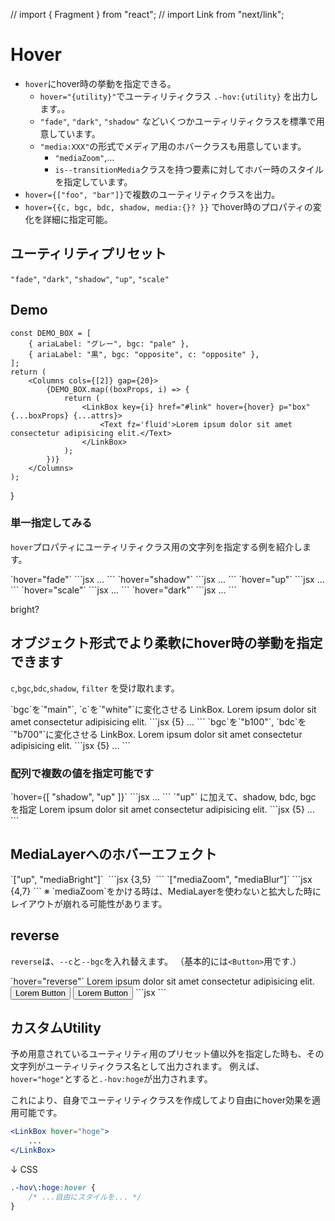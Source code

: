 // import { Fragment } from "react";
// import Link from "next/link";


# Hover

- `hover`にhover時の挙動を指定できる。
	- `hover="{utility}"`でユーティリティクラス `.-hov:{utility}` を出力します。。
	- `"fade"`, `"dark"`, `"shadow"` などいくつかユーティリティクラスを標準で用意しています。
	- `"media:XXX"`の形式でメディア用のホバークラスも用意しています。
		- `"mediaZoom"`,...
		- `is--transitionMedia`クラスを持つ要素に対してホバー時のスタイルを指定しています。
- `hover={["foo", "bar"]}`で複数のユーティリティクラスを出力。
- `hover={{c, bgc, bdc, shadow, media:{}? }}` でhover時のプロパティの変化を詳細に指定可能。



## ユーティリティプリセット

`"fade"`, `"dark"`, `"shadow"`, `"up"`, `"scale"`


## Demo

	const DEMO_BOX = [
		{ ariaLabel: "グレー", bgc: "pale" },
		{ ariaLabel: "黒", bgc: "opposite", c: "opposite" },
	];
	return (
		<Columns cols={[2]} gap={20}>
			{DEMO_BOX.map((boxProps, i) => {
				return (
					<LinkBox key={i} href="#link" hover={hover} p="box" {...boxProps} {...attrs}>
						<Text fz='fluid'>Lorem ipsum dolor sit amet consectetur adipisicing elit.</Text>
					</LinkBox>
				);
			})}
		</Columns>
	);
}

### 単一指定してみる

`hover`プロパティにユーティリティクラス用の文字列を指定する例を紹介します。


<Demo>
	<Demo.Title>`hover="fade"`</Demo.Title>
	<Demo.Preview p={20}>
		<DemoBoxs hover="fade"/>
	</Demo.Preview>
	<Demo.Code>
	```jsx
	<LinkBox href="#link" p="box" hover="fade">
		...
	</LinkBox>
	```
	</Demo.Code>
</Demo>

<Demo>
	<Demo.Title>`hover="shadow"`</Demo.Title>
	<Demo.Preview p={20}>
		<DemoBoxs hover="shadow"/>
	</Demo.Preview>
	<Demo.Code>
	```jsx
	<LinkBox href="#link" p="box" hover="shadow">
		...
	</LinkBox>
	```
	</Demo.Code>
</Demo>
<Demo>
	<Demo.Title>`hover="up"`</Demo.Title>
	<Demo.Preview p={20}>
		<DemoBoxs hover="up"/>
	</Demo.Preview>
	<Demo.Code>
	```jsx
	<LinkBox href="#link" p="box" hover="up">
		...
	</LinkBox>
	```
	</Demo.Code>
</Demo>
<Demo>
	<Demo.Title>`hover="scale"`</Demo.Title>
	<Demo.Preview p={20}>
		<DemoBoxs hover="scale"/>
	</Demo.Preview>
	<Demo.Code>
	```jsx
	<LinkBox href="#link" p="box" hover="scale">
		...
	</LinkBox>
	```
	</Demo.Code>
</Demo>

<Demo>
	<Demo.Title>`hover="dark"`</Demo.Title>
	<Demo.Preview p={20}>
		<DemoBoxs hover="dark"/>
	</Demo.Preview>
	<Demo.Code>
	```jsx
	<LinkBox href="#link" p="box" hover="dark">
		...
	</LinkBox>
	```
	</Demo.Code>
</Demo>


bright?


## オブジェクト形式でより柔軟にhover時の挙動を指定できます

`c`,`bgc`,`bdc`,`shadow`, `filter` を受け取れます。

<Demo>
	<Demo.Title>`bgc`を`"main"`, `c`を`"white"`に変化させる</Demo.Title>
	<Demo.Preview p={20}>
		<LinkBox
			href="#link"
			bgc="pale"
			p="box"
			hover={{ bgc:"main", c:"white"}}
		>
			<Text>LinkBox.</Text>
			<Text>Lorem ipsum dolor sit amet consectetur adipisicing elit.</Text>
		</LinkBox>
	</Demo.Preview>
	<Demo.Code>
	```jsx {5}
		<LinkBox
			href="#link"
			bgc="pale"
			p="box"
			hover={{ bgc:"main", c:"white"}}
		>...</LinkBox>
	```
	</Demo.Code>
</Demo>

<Demo>
	<Demo.Title>`bgc`を`"b100"`, `bdc`を`"b700"`に変化させる</Demo.Title>
	<Demo.Preview p={20}>
		<LinkBox
			href="#link"
			p="box"
			bd={{ c:"base" }}
			hover={{ bgc:"b100", bdc:"b700", filter: "blur(1px)" }}
		>
			<Text>LinkBox.</Text>
			<Text>Lorem ipsum dolor sit amet consectetur adipisicing elit.</Text>
		</LinkBox>
	</Demo.Preview>
	<Demo.Code>
	```jsx {5}
		<LinkBox
			href="#link"
			p="box"
			bd={{ c:"base" }}
			hover={{ bgc:"b100", bdc:"b700"}}
		>...</LinkBox>
	```
	</Demo.Code>
</Demo>


### 配列で複数の値を指定可能です

<Demo>
	<Demo.Title>`hover={[ "shadow", "up" ]}`</Demo.Title>
	<Demo.Preview p={20}>
		<DemoBoxs hover={[ "shadow", "up" ]}/>
	</Demo.Preview>
	<Demo.Code>
	```jsx
	<LinkBox href="#link" p="box" hover={[ "shadow", "up" ]}>...</LinkBox>
	```
	</Demo.Code>
</Demo>

<Demo>
	<Demo.Title>`"up"` に加えて、shadow, bdc, bgc を指定</Demo.Title>
	<Demo.Preview p={20}>
		<LinkBox
			href="#link"
			bd
			bdw="2px"
			bdc="base"
			p="box"
			hover={["up", { shadow:"2", bdc:"blue", bgc: "b100" }]}
		>
			<Text>Lorem ipsum dolor sit amet consectetur adipisicing elit.</Text>
		</LinkBox>
	</Demo.Preview>
	<Demo.Code>
	```jsx {5}
		<LinkBox
			href="#link"
			bd={{ w:"2px", c:"base" }}
			p="box"
			hover={["up", { shadow:"2", bdc:"blue", bgc: "b100" }]}
		>...</LinkBox>
	```
	</Demo.Code>
</Demo>

<h2>MediaLayerへのホバーエフェクト</h2>

<Demo>
	<Demo.Title>`["up", "mediaBright"]`</Demo.Title>
	<Demo.Preview p={20}>
		<Banner
			href='#banner-link'
			hover={["up", "mediaBright"]}
		>
			<img className="is--transitionMedia" src="/img/demo-img.jpeg" alt="" width={960} height={640}/>
		</Banner>
	</Demo.Preview>
	<Demo.Code>
	```jsx {3,5}
	<Banner
		href='#banner-link'
		hover={["up", "mediaBright"]}
	>
		<img className="is--transitionMedia" src="/img/demo-img.jpeg" alt="" width={960} height={640}/>
	</Banner>
	```
	</Demo.Code>
</Demo>

<Demo>
	<Demo.Title>`["mediaZoom", "mediaBlur"]`</Demo.Title>
	<Demo.Preview p={20}>
		<Banner
			href='#banner-link'
			aspect='16/9'
			hover={["mediaZoom", "mediaBlur"]}
		>
			<MediaLayer>
				<Media as={Image} isHovTarget src="/img/demo-img.jpeg" alt="" width={960} height={640} />
			</MediaLayer>
			<FilterLayer bgc="rgba(0, 0, 0, 0.4)" />
			<Layer inset="0" c="white" p="box:l">
				<DammyText length="m"/>
			</Layer>
		</Banner>
	</Demo.Preview>
	<Demo.Code>
	```jsx {4,7}
	<Banner
		href='#banner-link'
		aspect='16/9'
		hover={["mediaZoom", "mediaBlur"]}
	>
		<MediaLayer>
			<Media as={Image} isHovTarget src="/img/demo-img.jpeg" alt="" width={960} height={640} />
		</MediaLayer>
		<FilterLayer bgc="rgba(0, 0, 0, 0.4)" />
		<Layer inset="0" c="white" p="box:l">
			<DammyText length="m"/>
		</Layer>
	</Banner>
	```
	</Demo.Code>
</Demo>

<Alert preset="info">
※ `mediaZoom`をかける時は、MediaLayerを使わないと拡大した時にレイアウトが崩れる可能性があります。
</Alert>




## reverse

`reverse`は、`--c`と`--bgc`を入れ替えます。
（基本的には`<Button>`用です.）

<Demo>
	<Demo.Title>`hover="reverse"`</Demo.Title>
	<Demo.Preview p={20}>
		<LinkBox href="#link" p="box" hover="reverse" bd='-' bdc='#000' bgc="#f5f5f5" c="#000">
			<Text>Lorem ipsum dolor sit amet consectetur adipisicing elit.</Text>
		</LinkBox>
		<Flex gap={20}>
			<Button href="#link" p="box" hover="reverse" variant="text" bgc="#f5f5f5" c="#000">
				Lorem Button
			</Button>
			<Button href="#link" p="box" hover="reverse" color="#194f32">
				Lorem Button
			</Button>
		</Flex>
	</Demo.Preview>
	<Demo.Code>
	```jsx
	```
	</Demo.Code>
</Demo>


<h2>カスタムUtility</h2>

予め用意されているユーティリティ用のプリセット値以外を指定した時も、その文字列がユーティリティクラス名として出力されます。
例えば、`hover="hoge"`とすると`.-hov:hoge`が出力されます。

これにより、自身でユーティリティクラスを作成してより自由にhover効果を適用可能です。


```jsx
<LinkBox hover="hoge">
	...
</LinkBox>
```

↓ CSS

```css
.-hov\:hoge:hover {
	/* ...自由にスタイルを... */
}
```
